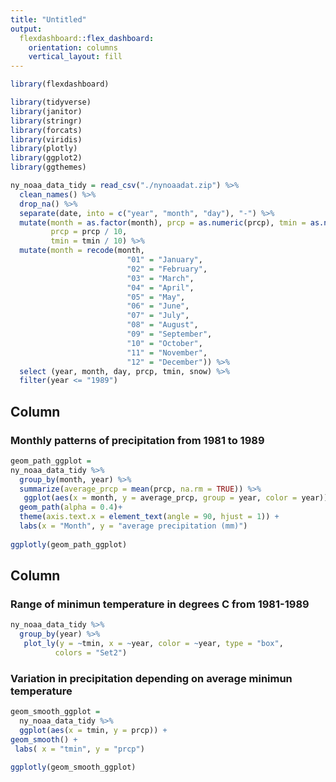 ```yaml
---
title: "Untitled"
output: 
  flexdashboard::flex_dashboard:
    orientation: columns
    vertical_layout: fill
---
```


```r
library(flexdashboard)
```

```r
library(tidyverse)
library(janitor)
library(stringr)
library(forcats)
library(viridis)
library(plotly)
library(ggplot2)
library(ggthemes)
```


```r
ny_noaa_data_tidy = read_csv("./nynoaadat.zip") %>%
  clean_names() %>%
  drop_na() %>%
  separate(date, into = c("year", "month", "day"), "-") %>%
  mutate(month = as.factor(month), prcp = as.numeric(prcp), tmin = as.numeric(tmin), 
         prcp = prcp / 10,
         tmin = tmin / 10) %>% 
  mutate(month = recode(month,
                          "01" = "January",
                          "02" = "February",
                          "03" = "March",
                          "04" = "April",
                          "05" = "May",
                          "06" = "June",
                          "07" = "July",
                          "08" = "August",
                          "09" = "September",
                          "10" = "October",
                          "11" = "November",
                          "12" = "December")) %>%
  select (year, month, day, prcp, tmin, snow) %>%
  filter(year <= "1989")
```


Column {data-width=650}
-----------------------------------------------------------------------

### Monthly patterns of precipitation from 1981 to 1989 

```r
geom_path_ggplot = 
ny_noaa_data_tidy %>%
  group_by(month, year) %>%
  summarize(average_prcp = mean(prcp, na.rm = TRUE)) %>%
   ggplot(aes(x = month, y = average_prcp, group = year, color = year)) +
  geom_path(alpha = 0.4)+
  theme(axis.text.x = element_text(angle = 90, hjust = 1)) +
  labs(x = "Month", y = "average precipitation (mm)")
    
ggplotly(geom_path_ggplot)
```


Column {data-width=350}
-----------------------------------------------------------------------


### Range of minimun temperature in degrees C from 1981-1989
```r
ny_noaa_data_tidy %>%
  group_by(year) %>%
   plot_ly(y = ~tmin, x = ~year, color = ~year, type = "box",
          colors = "Set2") 


```


### Variation in precipitation depending on average minimun temperature

```r
geom_smooth_ggplot =
  ny_noaa_data_tidy %>% 
  ggplot(aes(x = tmin, y = prcp)) +
geom_smooth() +
 labs( x = "tmin", y = "prcp")

ggplotly(geom_smooth_ggplot)

```


